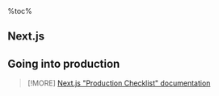 <aside>
%toc%
</aside>

<article>

# Next.js



## Going into production

> [!MORE]
> [Next.js "Production Checklist" documentation](https://nextjs.org/docs/app/building-your-application/deploying/production-checklist)

</article>